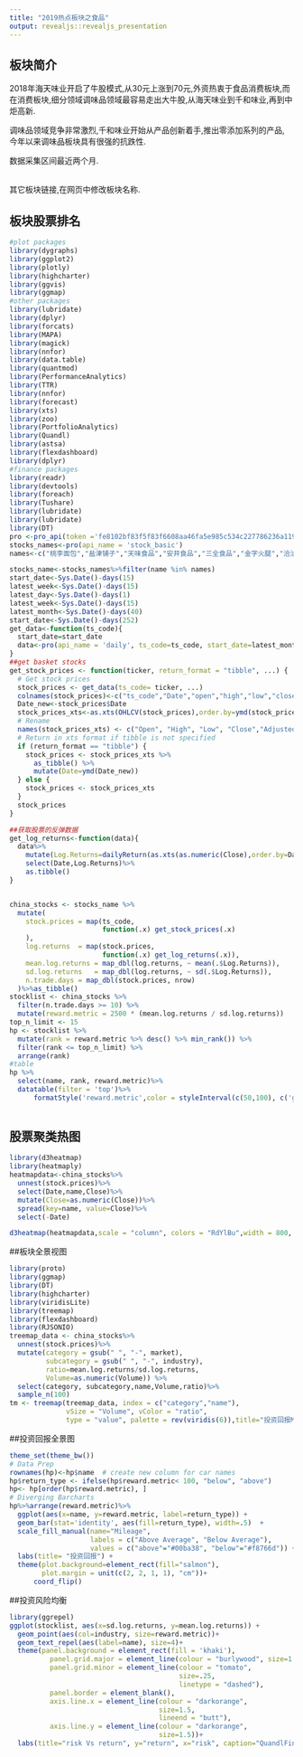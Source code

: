 ```yaml
---
title: "2019热点板块之食品"
output: revealjs::revealjs_presentation
---
```


## 板块简介
   <p>2018年海天味业开启了牛股模式,从30元上涨到70元,外资热衷于食品消费板块,而在消费板块,细分领域调味品领域最容易走出大牛股,从海天味业到千和味业,再到中炬高新.</p>
   <p>调味品领域竞争非常激烈,千和味业开始从产品创新着手,推出零添加系列的产品,
   今年以来调味品板块具有很强的抗跌性.</p>
   <p>数据采集区间最近两个月.</p>
   
  <br>其它板块链接,在网页中修改板块名称.</br>

## 板块股票排名
```r
#plot packages
library(dygraphs)
library(ggplot2)
library(plotly)
library(highcharter)
library(ggvis)
library(ggmap)
#other packages
library(lubridate)
library(dplyr)
library(forcats)
library(MAPA)
library(magick)
library(nnfor)
library(data.table)
library(quantmod)
library(PerformanceAnalytics)
library(TTR)
library(nnfor)
library(forecast)
library(xts)
library(zoo)
library(PortfolioAnalytics)
library(Quandl)
library(astsa)
library(flexdashboard)
library(dplyr)
#finance packages 
library(readr)
library(devtools)
library(foreach)
library(Tushare)
library(lubridate)
library(lubridate)
library(DT)
pro <-pro_api(token ='fe8102bf83f5f83f6608aa46fa5e985c534c227786236a1192e5fd55')
stocks_names<-pro(api_name = 'stock_basic')
names<-c("桃李面包","盐津铺子","天味食品","安井食品","三全食品","金字火腿","洽洽食品","双汇发展","上海梅林","绝味食品","好想你","海欣食品","来伊份","安记食品","双塔食品")

stocks_name<-stocks_names%>%filter(name %in% names)
start_date<-Sys.Date()-days(15)
latest_week<-Sys.Date()-days(15)
latest_day<-Sys.Date()-days(1)
latest_week<-Sys.Date()-days(15)
latest_month<-Sys.Date()-days(40)
start_date<-Sys.Date()-days(252)
get_data<-function(ts_code){
  start_date=start_date
  data<-pro(api_name = 'daily', ts_code=ts_code, start_date=latest_month)
}
##get basket stocks 
get_stock_prices <- function(ticker, return_format = "tibble", ...) {
  # Get stock prices
  stock_prices <- get_data(ts_code= ticker, ...)
  colnames(stock_prices)<-c("ts_code","Date","open","high","low","close","pre_close","change","pct_change","volume","amount")
  Date_new<-stock_prices$Date
  stock_prices_xts<-as.xts(OHLCV(stock_prices),order.by=ymd(stock_prices$Date))
  # Rename
  names(stock_prices_xts) <- c("Open", "High", "Low", "Close","Adjusted","Volume")
  # Return in xts format if tibble is not specified
  if (return_format == "tibble") {
    stock_prices <- stock_prices_xts %>%
      as_tibble() %>%
      mutate(Date=ymd(Date_new))
  } else {
    stock_prices <- stock_prices_xts
  }
  stock_prices
}

##获取股票的反弹数据
get_log_returns<-function(data){
  data%>%
    mutate(Log.Returns=dailyReturn(as.xts(as.numeric(Close),order.by=Date),subset=NULL,type='arithmetic',leading=TRUE))%>%
    select(Date,Log.Returns)%>%
    as.tibble()
}


china_stocks <- stocks_name %>%
  mutate(
    stock.prices = map(ts_code, 
                       function(.x) get_stock_prices(.x)
    ),
    log.returns  = map(stock.prices, 
                       function(.x) get_log_returns(.x)),
    mean.log.returns = map_dbl(log.returns, ~ mean(.$Log.Returns)),
    sd.log.returns   = map_dbl(log.returns, ~ sd(.$Log.Returns)),
    n.trade.days = map_dbl(stock.prices, nrow)
  )%>%as_tibble()
stocklist <- china_stocks %>%
  filter(n.trade.days >= 10) %>%
  mutate(reward.metric = 2500 * (mean.log.returns / sd.log.returns))
top_n_limit <- 15
hp <- stocklist %>%
  mutate(rank = reward.metric %>% desc() %>% min_rank()) %>%
  filter(rank <= top_n_limit) %>%
  arrange(rank)
#table
hp %>%
  select(name, rank, reward.metric)%>%
  datatable(filter = 'top')%>% 
      formatStyle('reward.metric',color = styleInterval(c(50,100), c('green', 'blue', 'red')),fontWeight = styleInterval(12.5, c('normal', 'bold')),backgroundColor = styleInterval(100, c('gray', 'yellow'))) 
      
```


## 股票聚类热图

```r
library(d3heatmap)
library(heatmaply)
heatmapdata<-china_stocks%>%
  unnest(stock.prices)%>%
  select(Date,name,Close)%>%
  mutate(Close=as.numeric(Close))%>%
  spread(key=name, value=Close)%>%
  select(-Date)

d3heatmap(heatmapdata,scale = "column", colors = "RdYlBu",width = 800, height =800,distfun = dist,hclustfun = hclust, dendrogram = "column",anim_duration = 500)

```

##板块全景视图

```r
library(proto)
library(ggmap)
library(DT)
library(highcharter)
library(viridisLite)
library(treemap)
library(flexdashboard)
library(RJSONIO)
treemap_data <- china_stocks%>%
  unnest(stock.prices)%>%
  mutate(category = gsub(" ", "-", market),
         subcategory = gsub(" ", "-", industry),
         ratio=mean.log.returns/sd.log.returns,
         Volume=as.numeric(Volume)) %>%
  select(category, subcategory,name,Volume,ratio)%>%
  sample_n(100)
tm <- treemap(treemap_data, index = c("category","name"),
              vSize = "Volume", vColor = "ratio",
              type = "value", palette = rev(viridis(6)),title="投资回报Map")
```





##投资回报全景图

```r
theme_set(theme_bw())  
# Data Prep
rownames(hp)<-hp$name  # create new column for car names
hp$return_type <- ifelse(hp$reward.metric< 100, "below", "above") 
hp<- hp[order(hp$reward.metric), ]   
# Diverging Barcharts
hp%>%arrange(reward.metric)%>%
  ggplot(aes(x=name, y=reward.metric, label=return_type)) + 
  geom_bar(stat='identity', aes(fill=return_type), width=.5)  +
  scale_fill_manual(name="Mileage", 
                    labels = c("Above Average", "Below Average"), 
                    values = c("above"="#00ba38", "below"="#f8766d")) + 
  labs(title= "投资回报") + 
  theme(plot.background=element_rect(fill="salmon"), 
        plot.margin = unit(c(2, 2, 1, 1), "cm"))+
      coord_flip()
```



##投资风险均衡
```r
library(ggrepel)
ggplot(stocklist, aes(x=sd.log.returns, y=mean.log.returns)) + 
  geom_point(aes(col=industry, size=reward.metric))+ 
  geom_text_repel(aes(label=name), size=4)+
  theme(panel.background = element_rect(fill = 'khaki'),
          panel.grid.major = element_line(colour = "burlywood", size=1.5),
          panel.grid.minor = element_line(colour = "tomato", 
                                          size=.25, 
                                          linetype = "dashed"),
          panel.border = element_blank(),
          axis.line.x = element_line(colour = "darkorange", 
                                     size=1.5, 
                                     lineend = "butt"),
          axis.line.y = element_line(colour = "darkorange", 
                                     size=1.5))+
  labs(title="risk Vs return", y="return", x="risk", caption="QuandlFinance")

```
